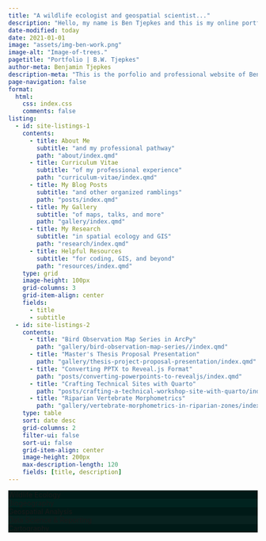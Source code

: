 ---
title: "A wildlife ecologist and geospatial scientist..."
description: "Hello, my name is Ben Tjepkes and this is my online portfolio showcasing my professional and creative projects. I am currently a graduate student at the University of Missouri in the Department of Geography where I use a variety of data science and geospatial tools to conduct research in wildlife ecology and biogeography."
date-modified: today
date: 2021-01-01
image: "assets/img-ben-work.png"
image-alt: "Image-of-trees."
pagetitle: "Portfolio | B.W. Tjepkes"
author-meta: Benjamin Tjepkes
description-meta: "This is the porfolio and professional website of Benjamin Tjepkes."
page-navigation: false
format:
  html:
    css: index.css
    comments: false
listing:
  - id: site-listings-1
    contents:
      - title: About Me
        subtitle: "and my professional pathway"
        path: "about/index.qmd"
      - title: Curriculum Vitae
        subtitle: "of my professional experience"
        path: "curriculum-vitae/index.qmd"
      - title: My Blog Posts
        subtitle: "and other organized ramblings"
        path: "posts/index.qmd"        
      - title: My Gallery
        subtitle: "of maps, talks, and more"
        path: "gallery/index.qmd"
      - title: My Research
        subtitle: "in spatial ecology and GIS"
        path: "research/index.qmd"
      - title: Helpful Resources
        subtitle: "for coding, GIS, and beyond"  
        path: "resources/index.qmd"
    type: grid
    image-height: 100px
    grid-columns: 3
    grid-item-align: center
    fields:
      - title
      - subtitle
  - id: site-listings-2
    contents:
      - title: "Bird Observation Map Series in ArcPy"
        path: "gallery/bird-observation-map-series//index.qmd"      
      - title: "Master's Thesis Proposal Presentation"
        path: "gallery/thesis-project-proposal-presentation/index.qmd"
      - title: "Converting PPTX to Reveal.js Format"
        path: "posts/converting-powerpoints-to-revealjs/index.qmd"
      - title: "Crafting Technical Sites with Quarto"
        path: "posts/crafting-a-technical-workshop-site-with-quarto/index.qmd"
      - title: "Riparian Vertebrate Morphometrics"
        path: "gallery/vertebrate-morphometrics-in-riparian-zones/index.qmd"
    type: table
    sort: date desc
    grid-columns: 2
    filter-ui: false
    sort-ui: false
    grid-item-align: center
    image-height: 200px
    max-description-length: 120
    fields: [title, description]
---


```{=html}
<!DOCTYPE html>
<html>
<head>
    <meta charset="UTF-8" />
    <title>title</title>
    <link rel="stylesheet" type="text/css" href="carousel/main.css">
</head>
<body>
    <div class="carousel">
        <div class="carousel__item" style="background-image: url('assets/square-contour-background.png'); background-color: #001a17;">Wildlife Ecology</div>
        <div class="carousel__item" style="background-image: url('assets/square-contour-background.png'); background-color: #01231f;">Biogeography</div>
        <div class="carousel__item" style="background-image: url('assets/square-contour-background.png'); background-color: #001a17;">Geospatial Analysis</div>
        <div class="carousel__item" style="background-image: url('assets/square-contour-background.png'); background-color: #08221f;">Data Science & Reporting</div>
        <div class="carousel__item" style="background-image: url('assets/square-contour-background.png'); background-color: #001a17;">Cartography</div>
    </div>
</body>
<script src="carousel/main.js"></script>
</html>
```


::: {#site-listings-1 }
:::


::: {#site-listings-2  .index-latest}
:::

